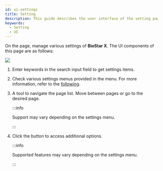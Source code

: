 ```yaml
---
id: ui-settings
title: Setting
description: This guide describes the user interface of the setting page.
keywords:
  - Setting
  - UI
---
```


On the <Cmd sid='shell.header.setting' /> page, manage various settings of **BioStar X**. The UI components of this page are as follows:

<Image src='/img/biostarx-ui-settings.png' />

<Calloutlists>

1. Enter keywords in the search input field to get settings items.

2. Check various settings menus provided in the <Cmd sid='shell.header.setting' /> menu. For more information, refer to the [following](how-to-guide-settings).

3. A tool to navigate the page list. Move between pages or go to the desired page.

    :::info

    Support may vary depending on the settings menu.

    :::

4. Click the <IcMoreW /> button to access additional options.

    :::info

    Supported features may vary depending on the settings menu.

    :::

</Calloutlists>
